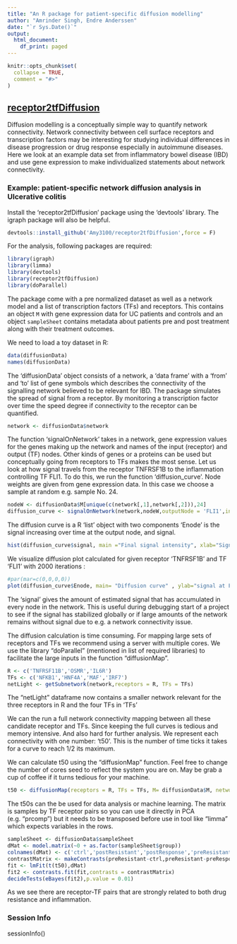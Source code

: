 ---
title: "An R package for patient-specific diffusion modelling"
author: "Amrinder Singh, Endre Anderssen"
date: "`r Sys.Date()`"
output:
  html_document:
    df_print: paged
---

```{r setup, include = FALSE}
knitr::opts_chunk$set(
  collapse = TRUE,
  comment = "#>"
)

```

## **[receptor2tfDiffusion](https://github.com/Amy3100/receptor2tfDiffusion)**

Diffusion modelling is a conceptually simple way to quantify network connectivity. Network connectivity between cell surface receptors and transcription factors may be interesting for studying individual differences in disease progression or drug response especially in autoimmune diseases. Here we look at an example data set from inflammatory bowel disease (IBD) and use gene expression to make individualized statements about network connectivity.


### Example: patient-specific network diffusion analysis in Ulcerative colitis 

Install the 'receptor2tfDiffusion' package using the 'devtools' library. The igraph package will also be helpful.

```{r}

devtools::install_github('Amy3100/receptor2tfDiffusion',force = F)

```

For the analysis, following packages are required:

```{r, message=FALSE, echo=FALSE}

library(igraph)
library(limma)
library(devtools)
library(receptor2tfDiffusion)
library(doParallel)

```
The package come with a pre normalized dataset as well as a network model and a list of transcription factors (TFs) and receptors. This contains an object `M` with gene expression data for UC patients and controls and an object `sampleSheet` contains metadata about patients pre and post treatment along with their treatment outcomes.

We need to load a toy dataset in R:

```{r, message=TRUE}

data(diffusionData)
names(diffusionData)

```

The 'diffusionData' object consists of a network, a 'data frame' with a 'from' and 'to' list of gene symbols which describes the connectivity of the signalling network believed to be relevant for IBD. The package simulates the spread of signal from a receptor. By monitoring a transcription factor over time the speed degree if connectivity to the receptor can be quantified. 

```{r}

network <- diffusionData$network 

```


The function 'signalOnNetwork' takes in a network, gene expression values for the genes making up the network and names of the input (receptor) and output (TF) nodes. Other kinds of genes or a proteins can be used but conceptually going from receptors to TFs makes the most sense. Let us look at how signal travels from the receptor TNFRSF1B to the inflammation controlling TF FLI1. To do this, we run the function 'diffusion_curve'. Node weights are given from gene expression data. In this case we choose a sample at random e.g. sample No. 24.  

```{r }

nodeW <- diffusionData$M[unique(c(network[,1],network[,2])),24]
diffusion_curve <- signalOnNetwork(network,nodeW,outputNode = 'FLI1',inputNode = 'TNFRSF1B',n = 2000)

```

The diffusion curve is a R 'list' object with two components 'Enode' is the signal increasing over time at the output node, and signal.

```{r, dpi=70, fig.width=8, fig.height=8}

hist(diffusion_curve$signal, main ="Final signal intensity", xlab="Signal" )

```

We visualize diffusion plot calculated for given receptor 'TNFRSF1B' and TF 'FLI1' with 2000 iterations :

```{r, dpi=70, fig.width=8, fig.height=8}

#par(mar=c(0,0,0,0))
plot(diffusion_curve$Enode, main= "Diffusion curve" , ylab="signal at FLI1", xlab="time ticks")

```


The 'signal' gives the amount of estimated signal that has accumulated in every node in the network. This is useful during debugging start of a project to see if the signal has stabilized globally or if large amounts of the network remains without signal due to e.g. a network connectivity issue.

The diffusion calculation is time consuming. For mapping large sets of receptors and TFs we recommend using a server with multiple cores. We use the library "doParallel" (mentioned in list of required libraries) to facilitate the large inputs in the function "diffusionMap".


```{r, warning=FALSE}

R <- c('TNFRSF11B','OSMR','IL6R')
TFs <- c('NFKB1','HNF4A','MAF','IRF7')
netLight <- getSubnetwork(network,receptors = R, TFs = TFs)

```

The "netLight" dataframe now contains a smaller network relevant for the three receptors in R and the four TFs in 'TFs'

We can the run a full network connectivity mapping between all these candidate receptor and TFs. Since keeping the full curves is tedious and memory intensive. And also hard for further analysis. We represent each connectivity with one number: 't50'. This is the number of time ticks it takes for a curve to reach 1/2 its maximum. 

We can calculate t50 using the "diffusionMap" function. Feel free to change the number of cores seed to reflect the system you are on. May be grab a cup of coffee if it turns tedious for your machine. 

```{r}

t50 <- diffusionMap(receptors = R, TFs = TFs, M= diffusionData$M, network = netLight, nCores = 2, nTicks = 1000) 

```

The t50s can the be used for data analysis or machine learning. The matrix is samples by TF receptor pairs so you can use it directly in PCA (e.g. "prcomp") but it needs to be transposed before use in tool like "limma" which expects variables in the rows.

```{r message=T}

sampleSheet <- diffusionData$sampleSheet
dMat <- model.matrix(~0 + as.factor(sampleSheet$group))
colnames(dMat) <- c('ctrl','postResistant','postResponse','preResistant','preResponse')
contrastMatrix <- makeContrasts(preResistant-ctrl,preResistant-preResponse,levels = dMat)
fit <- lmFit(t(t50),dMat)
fit2 <- contrasts.fit(fit,contrasts = contrastMatrix)
decideTests(eBayes(fit2),p.value = 0.01)

```
As we see there are receptor-TF pairs that are strongly related to both drug resistance and inflammation.

### Session Info

sessionInfo()
